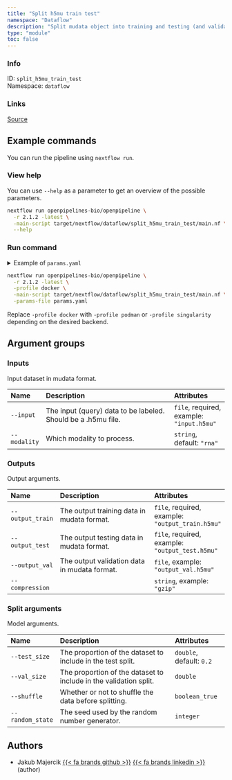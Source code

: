 ```yaml
---
title: "Split h5mu train test"
namespace: "Dataflow"
description: "Split mudata object into training and testing (and validation) datasets based on observations into separate mudata objects."
type: "module"
toc: false
---
```


::: {.column-margin}

### Info

ID: `split_h5mu_train_test`  
Namespace: `dataflow`

### Links
[Source](https://github.com/openpipelines-bio/openpipeline/blob/2.1.2/src/dataflow/split_h5mu_train_test/config.vsh.yaml){.btn-action .btn-sm .btn-info .btn role="button"}

:::



## Example commands

You can run the pipeline using `nextflow run`.

### View help

You can use `--help` as a parameter to get an overview of the possible parameters.

```bash
nextflow run openpipelines-bio/openpipeline \
  -r 2.1.2 -latest \
  -main-script target/nextflow/dataflow/split_h5mu_train_test/main.nf \
  --help
```

### Run command

<details>
<summary>Example of `params.yaml`</summary>
```yaml
# Inputs
input: # please fill in - example: "input.h5mu"
modality: "rna"

# Outputs
# output_train: "$id.$key.output_train.h5mu"
# output_test: "$id.$key.output_test.h5mu"
# output_val: "$id.$key.output_val.h5mu"
# compression: "gzip"

# Split arguments
test_size: 0.2
# val_size: 123.0
shuffle: false
# random_state: 123

# Nextflow input-output arguments
publish_dir: # please fill in - example: "output/"
# param_list: "my_params.yaml"

# Arguments
```
</details>

```bash
nextflow run openpipelines-bio/openpipeline \
  -r 2.1.2 -latest \
  -profile docker \
  -main-script target/nextflow/dataflow/split_h5mu_train_test/main.nf \
  -params-file params.yaml
```

:::{.callout-note}
Replace `-profile docker` with `-profile podman` or `-profile singularity` depending on the desired backend.
:::

## Argument groups

### Inputs

Input dataset in mudata format.


|Name         |Description                                                   |Attributes                                |
|:----------|:--------------------------------------------------|:--------------------|
|`--input`    |The input (query) data to be labeled. Should be a .h5mu file. |`file`, required, example: `"input.h5mu"` |
|`--modality` |Which modality to process.                                    |`string`, default: `"rna"`                |


### Outputs

Output arguments.


|Name             |Description                                  |Attributes                                       |
|:----------|:--------------------------------------------------|:--------------------|
|`--output_train` |The output training data in mudata format.   |`file`, required, example: `"output_train.h5mu"` |
|`--output_test`  |The output testing data in mudata format.    |`file`, required, example: `"output_test.h5mu"`  |
|`--output_val`   |The output validation data in mudata format. |`file`, example: `"output_val.h5mu"`             |
|`--compression`  |                                             |`string`, example: `"gzip"`                      |


### Split arguments

Model arguments.


|Name             |Description                                                       |Attributes               |
|:----------|:--------------------------------------------------|:--------------------|
|`--test_size`    |The proportion of the dataset to include in the test split.       |`double`, default: `0.2` |
|`--val_size`     |The proportion of the dataset to include in the validation split. |`double`                 |
|`--shuffle`      |Whether or not to shuffle the data before splitting.              |`boolean_true`           |
|`--random_state` |The seed used by the random number generator.                     |`integer`                |

## Authors


  * Jakub Majercik [{{< fa brands github >}}](https://github.com/jakubmajercik) [{{< fa brands linkedin >}}](https://linkedin.com/in/jakubmajercik) (author)

